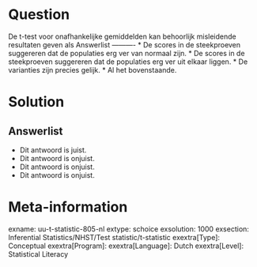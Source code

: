 Question
========
  
De t-test voor onafhankelijke gemiddelden kan behoorlijk misleidende resultaten geven als 
Answerlist
----------
* De scores in de steekproeven suggereren dat de populaties erg ver van normaal zijn.
* De scores in de steekproeven suggereren dat de populaties erg ver uit elkaar liggen.
* De varianties zijn precies gelijk.
* Al het bovenstaande.

Solution
========

Answerlist
----------
* Dit antwoord is juist.
* Dit antwoord is onjuist.
* Dit antwoord is onjuist.
* Dit antwoord is onjuist.

Meta-information
================
exname: uu-t-statistic-805-nl
extype: schoice
exsolution: 1000
exsection: Inferential Statistics/NHST/Test statistic/t-statistic
exextra[Type]: Conceptual
exextra[Program]: 
exextra[Language]: Dutch
exextra[Level]: Statistical Literacy